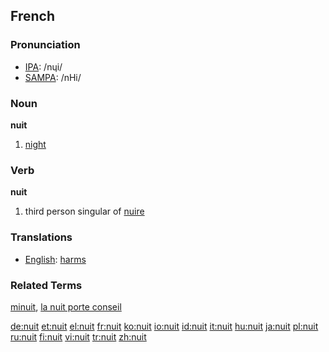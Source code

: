 ==French==

===Pronunciation===
*[[w:IPA|IPA]]: /nɥi/
*[[w:SAMPA|SAMPA]]: /nHi/

===Noun===
'''nuit''' {{f}}

# [[night]]

===Verb===
'''nuit'''

# third person singular of [[nuire]]

===Translations===
*[[English]]: [[harm]]s

===Related Terms===
[[minuit]], [[la nuit porte conseil]]

[[de:nuit]]
[[et:nuit]]
[[el:nuit]]
[[fr:nuit]]
[[ko:nuit]]
[[io:nuit]]
[[id:nuit]]
[[it:nuit]]
[[hu:nuit]]
[[ja:nuit]]
[[pl:nuit]]
[[ru:nuit]]
[[fi:nuit]]
[[vi:nuit]]
[[tr:nuit]]
[[zh:nuit]]